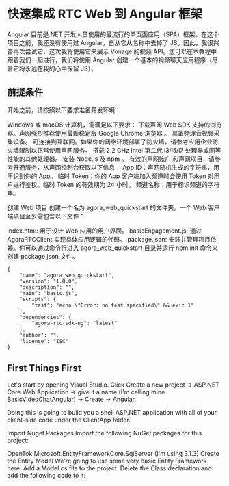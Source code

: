 # 快速集成 RTC Web 到 Angular 框架

Angular 目前是.NET 开发人员使用的最流行的单页面应用（SPA）框架。在这个项目之前，我还没有使用过 Angular，自从它从名称中去掉了 JS。因此，我很兴奋再次尝试它，这次我将使用它来展示 Vonage 的视频 API。您可以在本教程中跟着我们一起进行，我们将使用 Angular 创建一个基本的视频聊天应用程序（尽管它将永远在我的心中保留 JS）。

## 前提条件

开始之前，请按照以下要求准备开发环境：

Windows 或 macOS 计算机，需满足以下要求：
下载声网 Web SDK 支持的浏览器。声网强烈推荐使用最新稳定版 Google Chrome 浏览器
。
具备物理音视频采集设备。
可连接到互联网。如果你的网络环境部署了防火墙，请参考应用企业防火墙限制以正常使用声网服务。
搭载 2.2 GHz Intel 第二代 i3/i5/i7 处理器或同等性能的其他处理器。
安装 Node.js 及 npm
。
有效的声网账户
和声网项目，请参考开通服务，从声网控制台获取以下信息：
App ID：声网随机生成的字符串，用于识别你的 App。
临时 Token：你的 App 客户端加入频道时会使用 Token 对用户进行鉴权。临时 Token 的有效期为 24 小时。
频道名称：用于标识频道的字符串。

创建 Web 项目
创建一个名为 agora_web_quickstart 的文件夹。一个 Web 客户端项目至少需包含以下文件：

index.html: 用于设计 Web 应用的用户界面。
basicEngagement.js: 通过 AgoraRTCClient 实现具体应用逻辑的代码。
package.json: 安装并管理项目依赖。你可以通过命令行进入 agora_web_quickstart 目录并运行 npm init 命令来创建 package.json 文件。

```
{
    "name": "agora_web_quickstart",
    "version": "1.0.0",
    "description": "",
    "main": "basic.js",
    "scripts": {
        "test": "echo \"Error: no test specified\" && exit 1"
    },
    "dependencies": {
        "agora-rtc-sdk-ng": "latest"
    },
    "author": "",
    "license": "ISC"
}

```

## First Things First

Let's start by opening Visual Studio. Click Create a new project -> ASP.NET Core Web Application -> give it a name (I'm calling mine BasicVideoChatAngular) -> Create -> Angular.

Doing this is going to build you a shell ASP.NET application with all of your client-side code under the ClientApp folder.

Import Nuget Packages
Import the following NuGet packages for this project:

OpenTok
Microsoft.EntityFrameworkCore.SqlServer (I'm using 3.1.3)
Create the Entity Model
We're going to use some very basic Entity Framework here. Add a Model.cs file to the project. Delete the Class declaration and add the following code to it:
